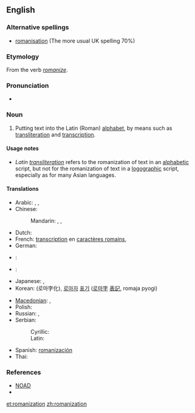 {{wikipedia}}
==English==

===Alternative spellings===
* [[romanisation]] (The more usual UK spelling 70%)

===Etymology===
From the verb ''[[romanize]]''.

===Pronunciation===
* {{audio|en-us-Romanization.ogg|Audio (US)}}

===Noun===
{{en-noun}}

# Putting text into the Latin (Roman) [[alphabet]], by means such as [[transliteration]] and [[transcription]].

====Usage notes====
* ''Latin [[transliteration]]'' refers to the romanization of text in an [[alphabetic]] script, but not for the romanization of text in a [[logographic]] script, especially as for many Asian languages.

====Translations====
{{trans-top|Putting text into the Latin (Roman) alphabet}}
* Arabic: {{t|ar|رومنة|f|tr=ráwmana|sc=Arab}}, {{t|ar|نقحرة|f|tr=náqHara|sc=Arab}},  {{t|ar|كرشنة|f|tr=kárshana|sc=Arab}}
* Chinese:
*: Mandarin: {{t|zh|羅馬化}},  {{t|zh|罗马化|tr=Luómǎhuà}},  {{t|zh|拉丁化|tr=Lādīnghuà}}
* Dutch: {{t+|nl|romanisatie|f}}
* French: [[transcription]] en [[caractère romain|caractères romains]],  {{t+|fr|romanisation}}
* German: {{t|de|Romanisierung}}
* {{trreq|Hebrew}}:
* {{trreq|Hindi}}:
* Japanese: {{t|ja|ラテン文字化|tr=Raten mojika|sc=Jpan}},  {{t|ja|ローマ字化|tr=Rōmajika|sc=Jpan}}
* Korean: {{t|ko|로마자화|tr=Romajahwa|sc=Kore}} (로마字化), [[로마자]] [[표기]] ([[로마字]] [[表記]], romaja pyogi)
{{trans-mid}}
* [[Macedonian]]: {{t|mk|романизација|f|tr=romanizácija|sc=Cyrl|xs=Macedonian}},  {{t|mk|латинизација|f|tr=latinizácija|sc=Cyrl|xs=Macedonian}}
* Polish: {{t|pl|latynizacja|f}}
* Russian: {{t|ru|латинизация|f|tr=latinizácija|sc=Cyrl}},  {{t|ru|романизация|f|tr=romanizácija|sc=Cyrl}}
* Serbian: 
*: Cyrillic: {{t|sr|латинизациjа|f|sc=Cyrl}}
*: Latin: {{t|sr|latinizacija|f}}
* Spanish: [[romanización]] {{f}}
* Thai: {{t|th|ทำให้เป็นแบบโรมัน|sc=Thai}}
{{trans-bottom}}

===References===
* [[NOAD]]
* {{R:Canadian Oxford 2004|romanize}}

[[et:romanization]]
[[zh:romanization]]